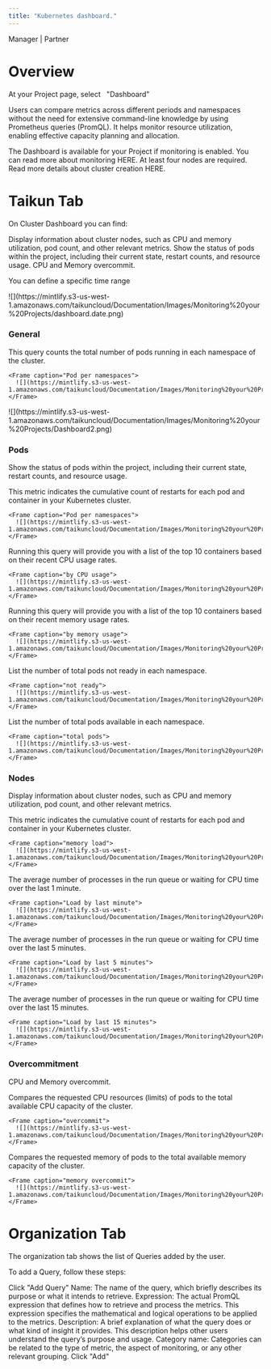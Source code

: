 ```yaml
---
title: "Kubernetes dashboard."
---
```


<Icon icon="user-tie" iconType="solid" /> Manager | <Icon icon="handshake" iconType="solid" /> Partner

# Overview

At your Project page, select   "Dashboard"

Users can compare metrics across different periods and namespaces without the need for extensive command-line knowledge by using Prometheus queries (PromQL). It helps monitor resource utilization, enabling effective capacity planning and allocation.

<CardGroup cols={2}>
  <Card title="Monitoring" icon="desktop" href="/content/components/card-group" horizontal>
    The Dashboard is available for your Project if monitoring is enabled. You can read more about monitoring HERE.
  </Card>

  <Card title="Cluster Creation" icon="plus" horizontal={true} href="Documentation/Topics/Getting Started/Creating Kubernetes cluster.mdx">
    At least four nodes are required. Read more details about cluster creation HERE.
  </Card>
</CardGroup>

# Taikun Tab

On Cluster Dashboard you can find:

<AccordionGroup>
  <Accordion title="Node Overview" icon="share-nodes">
    Display information about cluster nodes, such as CPU and memory utilization, pod count, and other relevant metrics.
  </Accordion>

  <Accordion title="Pod Overview" icon="circle-nodes">
    Show the status of pods within the project, including their current state, restart counts, and resource usage.
  </Accordion>

  <Accordion title="Overcommitment" icon="microchip">
    CPU and Memory overcommit.
  </Accordion>
</AccordionGroup>

You can define a specific time range

<Frame caption="Time Range">
  ![](https://mintlify.s3-us-west-1.amazonaws.com/taikuncloud/Documentation/Images/Monitoring%20your%20Projects/dashboard.date.png)
</Frame>

### General

<AccordionGroup>
  <Accordion title="Number of pods per namespace">
    This query counts the total number of pods running in each namespace of the cluster.

    <Frame caption="Pod per namespaces">
      ![](https://mintlify.s3-us-west-1.amazonaws.com/taikuncloud/Documentation/Images/Monitoring%20your%20Projects/Dashboard1.png)
    </Frame>
  </Accordion>

  <Accordion title="Number of ready nodes">
    <Frame caption="Ready nodes">
      ![](https://mintlify.s3-us-west-1.amazonaws.com/taikuncloud/Documentation/Images/Monitoring%20your%20Projects/Dashboard2.png)
    </Frame>
  </Accordion>
</AccordionGroup>

### Pods

Show the status of pods within the project, including their current state, restart counts, and resource usage.

<AccordionGroup>
  <Accordion title="Pod restarts by namespaces">
    This metric indicates the cumulative count of restarts for each pod and container in your Kubernetes cluster.

    <Frame caption="Pod per namespaces">
      ![](https://mintlify.s3-us-west-1.amazonaws.com/taikuncloud/Documentation/Images/Monitoring%20your%20Projects/Dashboard3.png)
    </Frame>
  </Accordion>

  <Accordion title="Top 10 containers by CPU usage">
    Running this query will provide you with a list of the top 10 containers based on their recent CPU usage rates.

    <Frame caption="by CPU usage">
      ![](https://mintlify.s3-us-west-1.amazonaws.com/taikuncloud/Documentation/Images/Monitoring%20your%20Projects/dash.top.png)
    </Frame>
  </Accordion>

  <Accordion title="Top 10 containers by memory usage">
    Running this query will provide you with a list of the top 10 containers based on their recent memory usage rates.

    <Frame caption="by memory usage">
      ![](https://mintlify.s3-us-west-1.amazonaws.com/taikuncloud/Documentation/Images/Monitoring%20your%20Projects/dash.top10.png)
    </Frame>
  </Accordion>

  <Accordion title="Pods not ready">
    List the number of total pods not ready in each namespace.

    <Frame caption="not ready">
      ![](https://mintlify.s3-us-west-1.amazonaws.com/taikuncloud/Documentation/Images/Monitoring%20your%20Projects/dash6.png)
    </Frame>
  </Accordion>

  <Accordion title="Total pods">
    List the number of total pods available in each namespace.

    <Frame caption="total pods">
      ![](https://mintlify.s3-us-west-1.amazonaws.com/taikuncloud/Documentation/Images/Monitoring%20your%20Projects/dash7.png)
    </Frame>
  </Accordion>
</AccordionGroup>

### Nodes

Display information about cluster nodes, such as CPU and memory utilization, pod count, and other relevant metrics.

<AccordionGroup>
  <Accordion title="Memory Load">
    This metric indicates the cumulative count of restarts for each pod and container in your Kubernetes cluster.

    <Frame caption="memory load">
      ![](https://mintlify.s3-us-west-1.amazonaws.com/taikuncloud/Documentation/Images/Monitoring%20your%20Projects/dash.node1.png)
    </Frame>
  </Accordion>

  <Accordion title="Node Load 1">
    The average number of processes in the run queue or waiting for CPU time over the last 1 minute.

    <Frame caption="Load by last minute">
      ![](https://mintlify.s3-us-west-1.amazonaws.com/taikuncloud/Documentation/Images/Monitoring%20your%20Projects/dash.node2.png)
    </Frame>
  </Accordion>

  <Accordion title="Node Load 5">
    The average number of processes in the run queue or waiting for CPU time over the last 5 minutes.

    <Frame caption="Load by last 5 minutes">
      ![](https://mintlify.s3-us-west-1.amazonaws.com/taikuncloud/Documentation/Images/Monitoring%20your%20Projects/dash.node4.png)
    </Frame>
  </Accordion>

  <Accordion title="Node Load 15">
    The average number of processes in the run queue or waiting for CPU time over the last 15 minutes.

    <Frame caption="Load by last 15 minutes">
      ![](https://mintlify.s3-us-west-1.amazonaws.com/taikuncloud/Documentation/Images/Monitoring%20your%20Projects/dash.node3.png)
    </Frame>
  </Accordion>
</AccordionGroup>

### Overcommitment

CPU and Memory overcommit.

<AccordionGroup>
  <Accordion title="CPU overcommit">
    Compares the requested CPU resources (limits) of pods to the total available CPU capacity of the cluster.

    <Frame caption="overcommit">
      ![](https://mintlify.s3-us-west-1.amazonaws.com/taikuncloud/Documentation/Images/Monitoring%20your%20Projects/dash.over2.png)
    </Frame>
  </Accordion>

  <Accordion title="Memory overcommit">
    Compares the requested memory of pods to the total available memory capacity of the cluster.

    <Frame caption="memory overcommit">
      ![](https://mintlify.s3-us-west-1.amazonaws.com/taikuncloud/Documentation/Images/Monitoring%20your%20Projects/dash.over1.png)
    </Frame>
  </Accordion>
</AccordionGroup>

# Organization Tab

The organization tab shows the list of Queries added by the user.

To add a Query, follow these steps:

<Steps>
  <Step title="First Step">
    Click "Add Query"
  </Step>

  <Step title="Second Step">
    Name: The name of the query, which briefly describes its purpose or what it intends to retrieve.
  </Step>

  <Step title="Third Step">
    Expression: The actual PromQL expression that defines how to retrieve and process the metrics. This expression specifies the mathematical and logical operations to be applied to the metrics.
  </Step>

  <Step title="Fourth Step">
    Description: A brief explanation of what the query does or what kind of insight it provides. This description helps other users understand the query’s purpose and usage.
  </Step>

  <Step title="Fifth Step">
    Category name: Categories can be related to the type of metric, the aspect of monitoring, or any other relevant grouping.
  </Step>

  <Step title="Sixth Step">
    Click "Add"
  </Step>
</Steps>